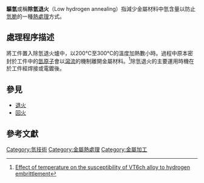 '''驅氫'''或稱'''除氫退火'''（Low hydrogen annealing）指減少金屬材料中氫含量以防止[[氫脆|氫脆]]的一種[[熱處理|熱處理]]方式。

==處理程序描述==
將工件置入除氫退火爐中，以200°C至300°C的溫度加熱數小時。過程中原本密封於工件中的[[氫原子|氫原子]]會以[[瀉流|瀉流]]的機制離開金屬材料。<ref>[http://www.springerlink.com/content/l3662407g3h476v7/  Effect of temperature on the susceptibility of VT6ch alloy to hydrogen embrittlement]{{Dead link|date=2020年3月 |bot=InternetArchiveBot |fix-attempted=yes }}</ref>除氫退火的主要運用時機在於工件經焊接或電鍍後。

==參見==
*[[退火|退火]]
*[[回火|回火]]

==參考文獻==
{{reflist}}

{{Industry-stub}}
{{鋼鐵生產}}

[[Category:氫技術|Category:氫技術]]
[[Category:金屬熱處理|Category:金屬熱處理]]
[[Category:金屬加工|Category:金屬加工]]